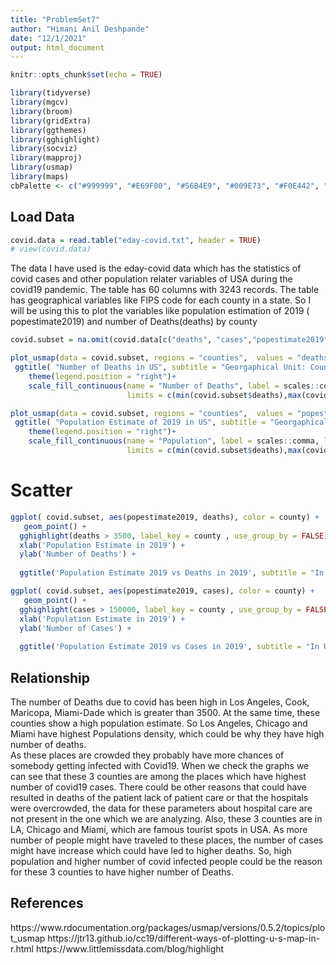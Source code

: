 ```yaml
---
title: "ProblemSet7"
author: "Himani Anil Deshpande"
date: "12/1/2021"
output: html_document
---
```


```r
knitr::opts_chunk$set(echo = TRUE)

library(tidyverse)
library(mgcv)
library(broom)
library(gridExtra)
library(ggthemes)
library(gghighlight)
library(socviz)
library(mapproj)
library(usmap)
library(maps)
cbPalette <- c("#999999", "#E69F00", "#56B4E9", "#009E73", "#F0E442", "#0072B2", "#D55E00", "#CC79A7")
```



## Load Data
```r
covid.data = read.table("eday-covid.txt", header = TRUE)
# view(covid.data)
```
The data I have used is the eday-covid data which has the statistics of covid cases and other population relater variables of USA during the covid19 pandemic. The table has 60 columns with 3243 records. The table has geographical variables like FIPS code for each county in a state. So I will be using this to plot the variables like population estimation of 2019 ( popestimate2019) and number of Deaths(deaths)  by county

```r

covid.subset = na.omit(covid.data[c("deaths", "cases","popestimate2019","fips", "county")])

```

```r

plot_usmap(data = covid.subset, regions = "counties",  values = "deaths" , labels = FALSE)  + 
 ggtitle( "Number of Deaths in US", subtitle = "Georgaphical Unit: Counties") + 
    theme(legend.position = "right")+
    scale_fill_continuous(name = "Number of Deaths", label = scales::comma, low = "#CC79A7", high ="#999999",
                          limits = c(min(covid.subset$deaths),max(covid.subset$deaths)))
```


```r

plot_usmap(data = covid.subset, regions = "counties",  values = "popestimate2019" , labels = FALSE)  + 
 ggtitle( "Population Estimate of 2019 in US", subtitle = "Georgaphical Unit: Counties") + 
    theme(legend.position = "right")+
    scale_fill_continuous(name = "Population", label = scales::comma, low = "#009E73", high ="#999999",
                          limits = c(min(covid.subset$deaths),max(covid.subset$deaths)))
```
# Scatter
```r
ggplot( covid.subset, aes(popestimate2019, deaths), color = county) +
   geom_point() + 
  gghighlight(deaths > 3500, label_key = county , use_group_by = FALSE)+
  xlab('Population Estimate in 2019') +
  ylab('Number of Deaths') +
  
  ggtitle('Population Estimate 2019 vs Deaths in 2019', subtitle = "In US County") 
```

```r
ggplot( covid.subset, aes(popestimate2019, cases), color = county) +
   geom_point() + 
  gghighlight(cases > 150000, label_key = county , use_group_by = FALSE)+
  xlab('Population Estimate in 2019') +
  ylab('Number of Cases') +
  
  ggtitle('Population Estimate 2019 vs Cases in 2019', subtitle = "In US County") 
```





## Relationship

The number of Deaths due to covid has been high in Los Angeles, Cook, Maricopa, Miami-Dade which is greater than 3500. At the same time, these counties show a high population estimate. So Los Angeles, Chicago and Miami have highest Populations density, which could be why they have high number of deaths.  
As these places are crowded they probably have more chances of somebody getting infected with Covid19. When we check the graphs we can see that these 3 counties are among the places which have highest number of covid19 cases. 
There could be other reasons that could have resulted in deaths of the patient lack of patient care or that the hospitals were overcrowded, the data for these parameters about hospital care are not present in the one which we are analyzing.
Also, these 3 counties are in LA, Chicago and Miami, which are famous tourist spots in USA. As more number of people might have traveled to these places, the number of cases might have increase which could have led to higher deaths.
So, high population and higher number of covid infected people could be the reason for these 3 counties to have higher number of Deaths.



## References
https://www.rdocumentation.org/packages/usmap/versions/0.5.2/topics/plot_usmap
https://jtr13.github.io/cc19/different-ways-of-plotting-u-s-map-in-r.html
https://www.littlemissdata.com/blog/highlight
